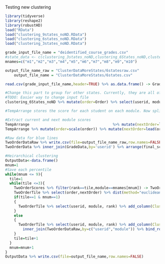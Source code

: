 
Testing new clustering

```{r}
library(tidyverse)
library(reshape2)
library(robustHD)  
load("RData")
load("clustering_9states_noND.RData")
load("clustering_6states_noND.RData")
load("clustering_3states_noND.RData")

grade_input_file_name = "deidentified_course_grades.csv"
#state_data <- c(clustering_3states_noND,clustering_6States_noND,clustering_9States_noND)
mnames=c("m1","m2","m3","m4","m5","m6","m7","m8","m9","m10")
```
```{r}
output_file_name_raw = "ClusterDataMoreStates/6statesraw.csv"
    output_file_name = "ClusterDataMoreStates/6states.csv"
```

```{r}
read.csv(grade_input_file_name,header=TRUE) %>% as.data.frame() -> GradeData

#Change this part to group for other states. Currently, they are all of format "clustering_Xstates_noND"
#TODO: Easier way to change input file
clustering_6States_noND %>% mutate(order=Order) %>% select(userid, module, order) %>% arrange(userid,module) -> TempArrange
```

```{r}
#TempArrange stores the score for each student on each module. Now split this data up for each module individually, AND store the difference to the next module with each.

#Extract current and next module scores
TempArrange                                      %>% mutate(nextOrder=lead(order)) %>% filter(module != "m10") -> TwoOrderDataRaw
TempArrange %>% mutate(order=scale(order)) %>% mutate(nextOrder=lead(order)) %>% filter(module != "m10") -> TwoOrderData

#Raw data for blue lines
TwoOrderDataRaw %>% write.csv(file=output_file_name_raw,row.names=FALSE)
TwoOrderData %>% inner_join(GradeData,by='userid') %>% arrange(final_score) %>% mutate(rank=ntile(final_score,3)) -> TwoOrderScores
```

```{r}
#Heirarchical clustering
OutputData<-data.frame()
mnum=1
#Save each percentile
while(mnum <= 9){
  tile=1
  while(tile <=3){
    TwoOrderScores %>% filter(rank==tile,module==mnames[mnum]) -> TwoOrderTile
    TwoOrderTile %>% select(order,nextOrder) %>% dist(method="euclidean") %>% hclust(method="complete") %>% cutree(h=0.02) ->group
    if(tile==1 & mnum==1)
    {
      TwoOrderTile %>% select(userid, module, rank) %>% add_column(Cluster=group) %>% inner_join(TwoOrderDataRaw,by=c("userid","module")) -> OutputData
    }
    else
    {
      TwoOrderTile %>% select(userid, module, rank) %>% add_column(Cluster=group) %>% 
        inner_join(TwoOrderDataRaw,by=c("userid","module")) %>% bind_rows(OutputData) ->OutputData
    }
    tile=tile+1
  }
  mnum=mnum+1
}
OutputData %>% write.csv(file=output_file_name,row.names=FALSE)
```
